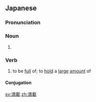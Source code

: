 ==Japanese==
{{ja-kanjitab|まん|ざい|yomi=o}}

===Pronunciation===
{{ja-pron|まんざい|y=o}}

===Noun===
{{ja-noun|まんざい}}

# {{rfdef|ja}}

===Verb===
{{ja-verb-suru|まんざい}}

# to be [[full]] of; to [[hold]] a [[large]] [[amount]] of

====Conjugation====
{{ja-suru|まんざい}}

[[sv:満載]]
[[zh:満載]]